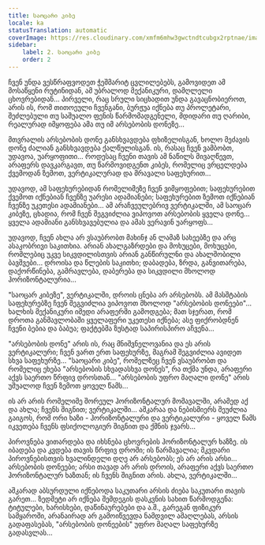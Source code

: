 ```yaml
---
title: საოცარი კიბე
locale: ka
statusTranslation: automatic
coverImage: https://res.cloudinary.com/xmfm6mhw3gwctndtcubgx2rptnae/image/upload/v1740468922/small_cover_tratado_de_psicologia_revolucionaria_a4c0dca4e0.webp
sidebar:
    label: 2. საოცარი კიბე
    order: 2
---
```

ჩვენ უნდა ვესწრაფვოდეთ ჭეშმარიტ ცვლილებებს, გამოვიდეთ ამ მოსაწყენი რუტინიდან, ამ უბრალოდ მექანიკური, დამღლელი ცხოვრებიდან... პირველი, რაც სრული სიცხადით უნდა გავაცნობიეროთ, არის ის, რომ თითოეული ჩვენგანი, ბურჟუა იქნება თუ პროლეტარი, შეძლებული თუ საშუალო ფენის წარმომადგენელი, მდიდარი თუ ღარიბი, რეალურად იმყოფება ამა თუ იმ არსებობის დონეზე...

მთვრალის არსებობის დონე განსხვავდება ფხიზელისგან, ხოლო მეძავის დონე ძალიან განსხვავდება ქალწულისგან. ის, რასაც ჩვენ ვამბობთ, უდავოა, უარყოფითი... როდესაც ჩვენი თავის ამ ნაწილს მივაღწევთ, არაფერს დავკარგავთ, თუ წარმოვიდგენთ კიბეს, რომელიც ვრცელდება ქვემოდან ზემოთ, ვერტიკალურად და მრავალი საფეხურით...

უდავოდ, ამ საფეხურებიდან რომელიმეზე ჩვენ ვიმყოფებით; საფეხურებით ქვემოთ იქნებიან ჩვენზე უარესი ადამიანები; საფეხურებით ზემოთ იქნებიან ჩვენზე უკეთესი ადამიანები... ამ არაჩვეულებრივ ვერტიკალში, ამ საოცარ კიბეზე, ცხადია, რომ ჩვენ შეგვიძლია ვიპოვოთ არსებობის ყველა დონე... ყველა ადამიანი განსხვავებულია და ამას ვერავინ უარყოფს...

უდავოდ, ჩვენ ახლა არ ვსაუბრობთ მახინჯ ან ლამაზ სახეებზე და არც ასაკობრივი საკითხია. არიან ახალგაზრდები და მოხუცები, მოხუცები, რომლებიც უკვე სიკვდილისთვის არიან განწირულნი და ახალშობილი ბავშვები... დროისა და წლების საკითხი; დაბადება, ზრდა, განვითარება, დაქორწინება, გამრავლება, დაბერება და სიკვდილი მხოლოდ ჰორიზონტალურია...

"საოცარ კიბეზე", ვერტიკალში, დროის ცნება არ არსებობს. ამ მასშტაბის საფეხურებზე ჩვენ შეგვიძლია ვიპოვოთ მხოლოდ "არსებობის დონეები"... ხალხის მექანიკური იმედი არაფერში გამოდგება; მათ სჯერათ, რომ დროთა განმავლობაში ყველაფერი უკეთესი იქნება; ასე ფიქრობდნენ ჩვენი ბებია და ბაბუა; ფაქტებმა ზუსტად საპირისპირო აჩვენა...

"არსებობის დონე" არის ის, რაც მნიშვნელოვანია და ეს არის ვერტიკალური; ჩვენ ვართ ერთ საფეხურზე, მაგრამ შეგვიძლია ავიდეთ სხვა საფეხურზე... "საოცარი კიბე", რომელზეც ჩვენ ვსაუბრობთ და რომელიც ეხება "არსებობის სხვადასხვა დონეს", რა თქმა უნდა, არაფერი აქვს საერთო წრფივ დროსთან... "არსებობის უფრო მაღალი დონე" არის უშუალოდ ჩვენ ზემოთ ყოველ წამს...

ის არ არის რომელიმე შორეულ ჰორიზონტალურ მომავალში, არამედ აქ და ახლა; ჩვენს შიგნით; ვერტიკალში... აშკარაა და ნებისმიერს შეუძლია გაიგოს, რომ ორი ხაზი - ჰორიზონტალური და ვერტიკალური - ყოველ წამს იკვეთება ჩვენს ფსიქოლოგიურ შიგნით და ქმნის ჯვარს...

პიროვნება ვითარდება და იხსნება ცხოვრების ჰორიზონტალურ ხაზზე. ის იბადება და კვდება თავის წრფივ დროში; ის წარმავალია; მკვდარი პიროვნებისთვის ხვალინდელი დღე არ არსებობს; ეს არ არის არსი... არსებობის დონეები; არსი თავად არ არის დროის, არაფერი აქვს საერთო ჰორიზონტალურ ხაზთან; ის ჩვენს შიგნით არის. ახლა, ვერტიკალში...

აშკარად აბსურდული იქნებოდა საკუთარი არსის ძიება საკუთარი თავის გარეთ... ზედმეტი არ იქნება შემდეგის დასკვნის სახით წარმოდგენა: ტიტულები, ხარისხები, დაწინაურებები და ა.შ., გარეგან ფიზიკურ სამყაროში, არანაირად არ გამოიწვევდა ნამდვილ ამაღლებას, არსის გადაფასებას, "არსებობის დონეების" უფრო მაღალ საფეხურზე გადასვლას...

